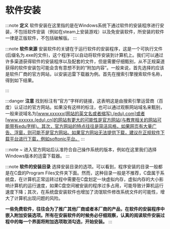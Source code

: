 


# 软件安装


:::note **定义** 
 软件安装在这里指的是在Windows系统下通过软件的安装程序进行安装，不包括软件安装（例如在steam上安装游戏）以及免安装软件，所安装的软件一律是正版软件，不包括破解版。
:::

:::note **软件来源**
 安装软件的关键在于运行软件的安装程序，这是一个可执行文件(后缀名为.exe的文件)，这个程序可以自动将软件安装到计算机上。我们可以通过许多渠道获得软件的安装程序以及配套的文件，但是需要仔细甄别，从不正规渠道获得的软件安装包可能会含有意想不到的“附加内容”。一般来说，首先选择的应该是软件厂商的官方网站，以安装迅雷下载器为例。首先在搜索引擎搜索软件名称，得到如下结果。

 <BasicImageViewer src="https://docusaurus-1315095412.cos.ap-beijing.myqcloud.com/image/DocsFirstCategory/1.png" />
 



:::
   
:::danger **注意**
  找到标注有“官方”字样的链接，这表明这是由搜索引擎运营商（百度）认证过的官方网站。如果没有这样的标注，也可以通过观察网站域名来甄别，一般来说域名为[www.xxxxxx(网站的英文名或者缩写).(edu).com]或者[www.xxxxxx.(edu).cn]的网站有更大的可能性是官方网站(与教育相关的网站可能带有edu字样)。其次，官方网站的特点往往是简洁风格，如果网页有大量广告、浮窗，则可能不是官方网站。如果官方网站无法提供下载，建议在正规软件下载平台进行下载，例如softonic平台。
:::


:::note ~
  <BasicImageViewer src="https://docusaurus-1315095412.cos.ap-beijing.myqcloud.com/image/DocsFirstCategory/2.png" />
 进入官方网站后认准符合自己操作系统的版本，例如在这里我们选择Windows版本的迅雷下载器。
:::
  

:::note **软件的安装目录**
 选择安装目录的选项。可以看到，程序安装的目录一般都是在C盘的Program Files文件夹下面。然而，这种目录一般是不推荐，C盘属于系统盘，在计算机正常运转过程中需要在C盘划定一块虚拟内存，虚拟内存的大小影响计算机的运行速度，如果C盘空间被安装的程序过多占用，可能导致计算机运行速度下降；其次，在系统盘安装软件也增加了流氓软件修改系统文件的可能性，增大了计算机出现问题的风险。

 **一些免费软件，往往会为了推广其他厂商或者本厂商的产品，在软件的安装程序中嵌入附加安装选项。所有在安装软件的时候务必仔细观察，认真的阅读软件安装过程中的每一个界面将附加选项取消勾选，开始安装。**
 <BasicImageViewer src="https://docusaurus-1315095412.cos.ap-beijing.myqcloud.com/image/DocsFirstCategory/3.png" />
:::








